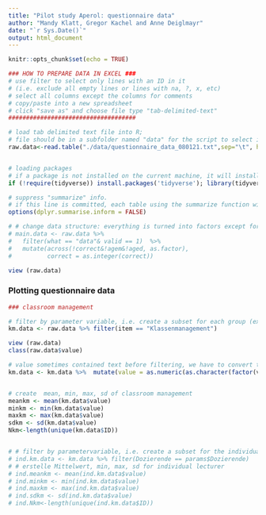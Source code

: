 ```yaml
---
title: "Pilot study Aperol: questionnaire data"
author: "Mandy Klatt, Gregor Kachel and Anne Deiglmayr"
date: "`r Sys.Date()`"
output: html_document
---
```


```r
knitr::opts_chunk$set(echo = TRUE)

### HOW TO PREPARE DATA IN EXCEL ###
# use filter to select only lines with an ID in it 
# (i.e. exclude all empty lines or lines with na, ?, x, etc)
# select all columns except the columns for comments
# copy/paste into a new spreadsheet
# click "save as" and choose file type "tab-delimited-text"
####################################

# load tab delimited text file into R; 
# file should be in a subfolder named "data" for the script to select it
raw.data<-read.table("./data/questionnaire_data_080121.txt",sep="\t", header=T) 


# loading packages
# if a package is not installed on the current machine, it will install it
if (!require(tidyverse)) install.packages('tidyverse'); library(tidyverse)

# suppress "summarize" info. 
# if this line is committed, each table using the summarize function will be accompanied with a warning from the console
options(dplyr.summarise.inform = FALSE)

# # change data structure: everything is turned into factors except for 
# main.data <- raw.data %>%
#   filter(what == "data"& valid == 1)  %>%
#   mutate(across(!correct&!agem&!aged, as.factor),
#          correct = as.integer(correct))

view (raw.data)

```


### Plotting questionnaire data


```r

### classroom management

# filter by parameter variable, i.e. create a subset for each group (expert/novice/experimenter)
km.data <- raw.data %>% filter(item == "Klassenmanagement")

view (raw.data)
class(raw.data$value)

# value sometimes contained text before filtering, we have to convert the numbers to numeric
km.data <- km.data %>%  mutate(value = as.numeric(as.character(factor(value))))


# create  mean, min, max, sd of classroom management
meankm <- mean(km.data$value)
minkm <- min(km.data$value)
maxkm <- max(km.data$value)
sdkm <- sd(km.data$value)
Nkm<-length(unique(km.data$ID))


# # filter by parametervariable, i.e. create a subset for the individual lecturer
# ind.km.data <- km.data %>% filter(Dozierende == params$Dozierende)
# # erstelle Mittelwert, min, max, sd for individual lecturer
# ind.meankm <- mean(ind.km.data$value)
# ind.minkm <- min(ind.km.data$value)
# ind.maxkm <- max(ind.km.data$value)
# ind.sdkm <- sd(ind.km.data$value)
# ind.Nkm<-length(unique(ind.km.data$ID))
```
